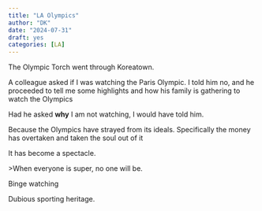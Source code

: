 ```yaml
---
title: "LA Olympics"
author: "DK"
date: "2024-07-31"
draft: yes
categories: [LA]
---
```


The Olympic Torch went through Koreatown.

A colleague asked if I was watching the Paris Olympic. I told him no, and he proceeded to tell me some highlights and how his family is gathering to watch the Olympics

Had he asked **why** I am not watching, I would have told him.

Because the Olympics have strayed from its ideals. Specifically the money has overtaken and taken the soul out of it

It has become a spectacle.

\>When everyone is super, no one will be.

Binge watching

Dubious sporting heritage.

